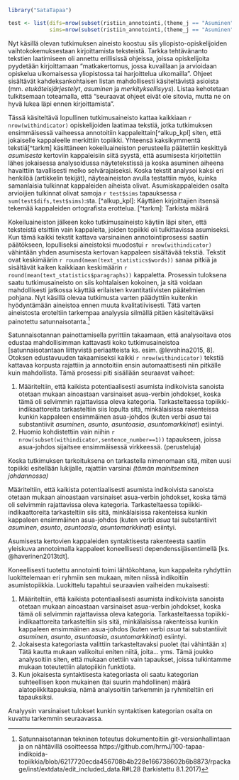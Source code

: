 
```r

library("SataTapaa")

test <- list(difs=nrow(subset(ristiin_annotointi,(theme_j == "Asuminen" & theme_k != "Asuminen" | theme_k == "Asuminen" & theme_j != "Asuminen"))),
             sims=nrow(subset(ristiin_annotointi,(theme_j == "Asuminen" & theme_k == "Asuminen"))))

```

Nyt käsillä olevan tutkimuksen aineisto koostuu siis yliopisto-opiskelijoiden
vaihtokokemuksestaan kirjoittamista teksteistä. Tarkka tehtävänanto tekstien laatimiseen
oli annettu erillisissä ohjeissa, joissa opiskelijoita pyydetään kirjoittamaan
"matkakertomus, jossa kuvaillaan ja arvioidaan opiskelua ulkomaisessa
yliopistossa tai harjoittelua ulkomailla". Ohjeet sisältävät kahdeksankohtaisen
listan mahdollisesti käsiteltävistä asioista (mm. *etukäteisjärjestelyt*,
*asuminen* ja *merkityksellisyys*). Listaa kehotetaan tulkitsemaan toteamalla, että
"seuraavat ohjeet eivät ole sitovia, mutta ne on hyvä lukea läpi ennen kirjoittamista".

Tässä käsiteltävä lopullinen tutkimusaineisto kattaa kaikkiaan `r nrow(withindicator)`
opiskelijoiden laatimaa tekstiä, jotka tutkimuksen ensimmäisessä vaiheessa annotoitiin
kappaleittain[^alkup_kpl] siten, että jokaiselle kappaleelle merkittiin
topiikki. Yhteensä kaksikymmentä tekstiä[^tarkm] käsittäneen kokeiluaineiston
perusteella päätettiin keskittyä *asumisesta* kertoviin kappaleisiin siitä
syystä, että asumisesta kirjoitettiin lähes jokaisessa analysoidussa näytetekstissä
ja koska asuminen aiheena havaittiin tavallisesti melko selvärajaiseksi. Koska
tekstit analysoi kaksi eri henkilöä (artikkelin tekijät), näyteaineiston
avulla testattiin myös, kuinka samanlaisia tulkinnat kappaleiden aiheista
olivat. Asumiskappaleiden osalta arvioijien tulkinnat olivat samoja `r test$sims`
tapauksessa `r sum(test$difs,test$sims)`:sta. 
[^alkup_kpl]: Käyttäen kirjoittajien itsensä tekemää  kappaleiden ortografista
erottelua.
[^tarkm]: Tarkista määrä

Kokeiluaineiston jälkeen koko tutkimusaineisto käytiin läpi siten, että
teksteistä etsittiin vain kappaleita, joiden topiikki oli tulkittavissa asumiseksi. 
Kun tämä kaikki tekstit kattava varsinainen annotointiprosessi saatiin
päätökseen, lopulliseksi aineistoksi muodostui  `r nrow(withindicator)`
vähintään yhden asumisesta kertovan kappaleen sisältävää tekstiä. Tekstit ovat
keskimäärin `r round(mean(text_statistics$words))` sanaa pitkiä ja sisältävät
kaiken kaikkiaan keskimäärin `r round(mean(text_statistics$paragraphs))`
kappaletta. Prosessin tuloksena saatu tutkimusaineisto on siis
kohtalaisen kokoinen, ja sitä voidaan mahdollisesti jatkossa käyttää erilaisten
kvantitatiivisten päätelmien pohjana. Nyt käsillä olevaa tutkimusta varten päädyttiin
kuitenkin hyödyntämään aineistoa ennen muuta kvalitatiivisesti. Tätä varten
aineistosta eroteltiin tarkempaa analyysia silmällä pitäen
käsiteltäväksi painotettu satunnaisotanta.[^tarkka_menetelma] 


[^tarkka_menetelma]: Satunnaisotannan tekninen toteutus dokumentoitiin
git-versionhallintaan ja on nähtävillä osoitteessa
https://github.com/hrmJ/100-tapaa-indikoida-topiikkia/blob/6217720ecda456708b4b228e166738602b6b8873/rpackage/inst/extdata/edit_included_data.R#L28
(tarkistettu 8.1.2017) 


Satunnaisotannan painottamisella pyrittiin takaamaan, että analysoitava
otos edustaa mahdollisimman kattavasti koko tutkimusaineistoa
[satunnaisotantaan liittyvistä periaatteista ks. esim. @levshina2015, 8].
Otoksen edustavuuden takaamiseksi kaikki `r nrow(withindicator)` tekstiä kattavaa korpusta
rajattiin ja annotoitiin ensin automaattisesti niin pitkälle kuin mahdollista. 
Tämä prosessi piti sisällään seuraavat vaiheet:

1. Määriteltiin, että kaikista potentiaalisesti asumista indikoivista sanoista
   otetaan mukaan ainoastaan varsinaiset asua-verbin johdokset, koska tämä oli
   selvimmin rajattavissa oleva kategoria. Tarkasteltaessa
   topiikki-indikaattoreita tarkasteltiin siis lopulta sitä, minkälaisissa rakenteissa
   kunkin kappaleen ensimmäinen asua-johdos (kuten verbi *asua* tai substantiivit
   *asuminen*, *asunto*, *asuntoasia*, *asuntomarkkinat*) esiintyi. 
2. Huomio kohdistettiin vain niihin `r nrow(subset(withindicator,sentence_number==1))`
   tapaukseen, joissa asua-johdos sijaitsee ensimmäisessä virkkeessä. (perusteluja)



Koska tutkimuksen tarkoituksena on tarkastella nimenomaan sitä, miten uusi topiikki
esitellään lukijalle, rajattiin varsinai
*(tämän mainitseminen johdannossa)*

Määriteltiin, että kaikista potentiaalisesti asumista indikoivista sanoista
otetaan mukaan ainoastaan varsinaiset asua-verbin johdokset, koska tämä oli
selvimmin rajattavissa oleva kategoria. Tarkasteltaessa
topiikki-indikaattoreita tarkasteltiin siis sitä, minkälaisissa rakenteissa
kunkin kappaleen ensimmäinen asua-johdos (kuten verbi *asua* tai substantiivit
*asuminen*, *asunto*, *asuntoasia*, *asuntomarkkinat*) esiintyi. 


Asumisesta kertovien kappaleiden syntaktisesta rakenteesta saatiin yleiskuva
annotoimalla kappaleet koneellisesti dependenssijäsentimellä [ks.
@haverinen2013tdt]. 



Koneellisesti tuotettu annotointi toimi lähtökohtana, kun
kappaleita ryhdyttiin luokittelemaan eri ryhmiin sen mukaan, miten niissä
indikoitiin asumistopiikkia. Luokittelu tapahtui seuraavien vaiheiden mukaisesti:

1. Määriteltiin, että kaikista potentiaalisesti asumista indikoivista sanoista
   otetaan mukaan ainoastaan varsinaiset asua-verbin johdokset, koska tämä oli
   selvimmin rajattavissa oleva kategoria. Tarkasteltaessa
   topiikki-indikaattoreita tarkasteltiin siis sitä, minkälaisissa rakenteissa
   kunkin kappaleen ensimmäinen asua-johdos (kuten verbi *asua* tai substantiivit
   *asuminen*, *asunto*, *asuntoasia*, *asuntomarkkinat*) esiintyi. 
2. Jokaisesta kategoriasta valittiin tarkasteltavaksi puolet (tai vähintään x)
   Tätä kautta mukaan valikoitui eniten niitä, joita... yms.
   Tämä joukko analysoitiin siten, että mukaan otettiin vain tapaukset, joissa
   tulkintamme mukaan toteutettiin alatopiikin funktiota.
3. Kun jokaisesta syntaktisesta kategoriasta oli saatu kategorian suhteellisen
   koon mukainen (tai suurin mahdollinen) määrä alatopiikkitapauksia, nämä
   analysoitiin tarkemmin ja ryhmiteltiin eri tapauksiksi.


Analyysin varsinaiset tulokset kunkin syntaktisen kategorian osalta on kuvattu
tarkemmin seuraavassa.
